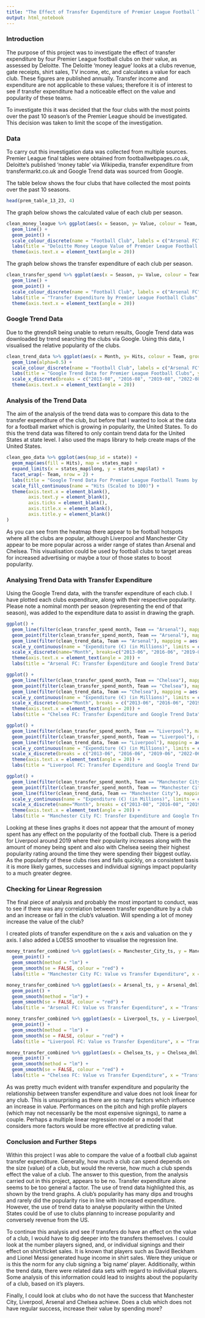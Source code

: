 ```yaml
---
title: "The Effect of Transfer Expenditure of Premier League Football Team Valuation"
output: html_notebook
---
```


### Introduction
The purpose of this project was to investigate the effect of transfer expenditure by four Premier League football clubs on their value, as assessed by Deloitte. The Deloitte 'money league' looks at a clubs revenue, gate receipts, shirt sales, TV income, etc, and calculates a value for each club. These figures are published annually. Transfer income and expenditure are not applicable to these values; therefore it is of interest to see if transfer expenditure had a noticeable effect on the value and popularity of these teams.

To investigate this it was decided that the four clubs with the most points over the past 10 season's of the Premier League should be investigated. This decision was taken to limit the scope of the investigation.

### Data
To carry out this investigation data was collected from multiple sources. Premier League final tables were obtained from footballwebpages.co.uk, Deloitte's published 'money table' via Wikipedia, transfer expenditure from transfermarkt.co.uk and Google Trend data was sourced from Google.

The table below shows the four clubs that have collected the most points over the past 10 seasons.
```r
head(prem_table_13_23, 4)
```

The graph below shows the calculated value of each club per season.
```r
clean_money_league %>% ggplot(aes(x = Season, y= Value, colour = Team, group = Team)) + 
  geom_line() +
  geom_point() +
  scale_colour_discrete(name = "Football Club", labels = c("Arsenal FC", "Chelsea FC", "Liverpool FC", "Manchester City FC")) +
  labs(title = "Deloitte Money League Value of Premier League Football Clubs", y = "Value (€) (in Millions)") +
  theme(axis.text.x = element_text(angle = 20))
```

The graph below shows the transfer expenditure of each club per season.
```r
clean_transfer_spend %>% ggplot(aes(x = Season, y= Value, colour = Team, group = Team)) + 
  geom_line() +
  geom_point() +
  scale_colour_discrete(name = "Football Club", labels = c("Arsenal FC", "Chelsea FC", "Liverpool FC", "Manchester City FC")) +
  labs(title = "Transfer Expenditure by Premier League Football Clubs", y = "Value (€) (in Millions)") +
  theme(axis.text.x = element_text(angle = 20))
```

### Google Trend Data
Due to the gtrendsR being unable to return results, Google Trend data was downloaded by trend searching the clubs via Google. Using this data, I visualised the relative popularity of the clubs.
```r
clean_trend_data %>% ggplot(aes(x = Month, y= Hits, colour = Team, group = Team)) + 
  geom_line(alpha=0.5) +
  scale_colour_discrete(name = "Football Club", labels = c("Arsenal FC", "Chelsea FC", "Liverpool FC", "Manchester City FC")) +
  labs(title = "Google Trend Data for Premier League Football Clubs", y = "Hits (Normalised to be between 0 and 100)") +
  scale_x_discrete(breaks = c("2013-08", "2016-08", "2019-08", "2022-08")) +
  theme(axis.text.x = element_text(angle = 20))
```

### Analysis of the Trend Data
The aim of the analysis of the trend data was to compare this data to the transfer expenditure of the club, but before that I wanted to look at the data for a football market which is growing in popularity, the United States. To do this the trend data was filtered to only contain trend data for the United States at state level. I also used the maps library to help create maps of the United States. 
```r
clean_geo_data %>% ggplot(aes(map_id = state)) +
  geom_map(aes(fill = Hits), map = states_map) +
  expand_limits(x = states_map$long, y = states_map$lat) +
  facet_wrap(~ Team, nrow = 2) +
  labs(title = "Google Trend Data For Premier League Football Teams by State") + 
  scale_fill_continuous(name = "Hits (Scaled to 100)") +
  theme(axis.text.x = element_blank(),
        axis.text.y = element_blank(),
        axis.ticks = element_blank(),
        axis.title.x = element_blank(),
        axis.title.y = element_blank()
)
```

As you can see from the heatmap there appear to be football hotspots where all the clubs are popular, although Liverpool and Manchester City appear to be more popular across a wider range of states than Arsenal and Chelsea. This visualisation could be used by football clubs to target areas for increased advertising or maybe a tour of those states to boost popularity.

### Analysing Trend Data with Transfer Expenditure
Using the Google Trend data, with the transfer expenditure of each club. I have plotted each clubs expenditure, along with their respective popularity. Please note a nominal month per season (representing the end of that season), was added to the expenditure data to assist in drawing the graph.
```r
ggplot() +
  geom_line(filter(clean_transfer_spend_month, Team == "Arsenal"), mapping = aes(x = month, y = Value, colour = "Expenditure", group = Team)) +
  geom_point(filter(clean_transfer_spend_month, Team == "Arsenal"), mapping = aes(x = month, y = Value, colour = "Expenditure", group = Team)) +
  geom_line(filter(clean_trend_data, Team == "Arsenal"), mapping = aes(x = Month, y = Hits*4, colour = "Trends Hits", group = Team)) +
  scale_y_continuous(name = "Expenditure (€) (in Millions)", limits = c(0, 200), sec.axis = sec_axis(~./4, name="Google Trends Hits")) +
  scale_x_discrete(name="Month", breaks=c("2013-06", "2016-06", "2019-06", "2022-06")) +
  theme(axis.text.x = element_text(angle = 20)) +
  labs(title = "Arsenal FC: Transfer Expenditure and Google Trend Data")
```

```r
ggplot() +
  geom_line(filter(clean_transfer_spend_month, Team == "Chelsea"), mapping = aes(x = month, y= Value, colour = "Expenditure", group = Team)) +
  geom_point(filter(clean_transfer_spend_month, Team == "Chelsea"), mapping = aes(x = month, y = Value, colour = "Expenditure", group = Team)) +
  geom_line(filter(clean_trend_data, Team == "Chelsea"), mapping = aes(x = Month, y = Hits*12.5, colour = "Trends Hits", group = Team)) +
  scale_y_continuous(name = "Expenditure (€) (in Millions)", limits = c(0, 650), sec.axis = sec_axis(~./12.5, name="Google Trends Hits")) +
  scale_x_discrete(name="Month", breaks = c("2013-06", "2016-06", "2019-06", "2022-06")) +
  theme(axis.text.x = element_text(angle = 20)) +
  labs(title = "Chelsea FC: Transfer Expenditure and Google Trend Data")
```

```r
ggplot() +
  geom_line(filter(clean_transfer_spend_month, Team == "Liverpool"), mapping = aes(x = month, y= Value, colour = "Expenditure", group = Team)) +
  geom_point(filter(clean_transfer_spend_month, Team == "Liverpool"), mapping = aes(x = month, y = Value, colour = "Expenditure", group = Team)) +
  geom_line(filter(clean_trend_data, Team == "Liverpool"), mapping = aes(x = Month, y = Hits*2, colour = "Trends Hits", group = Team)) +
  scale_y_continuous(name = "Expenditure (€) (in Millions)", limits = c(0, 200), sec.axis = sec_axis(~./2, name="Google Trends Hits")) +
  scale_x_discrete(breaks = c("2013-06", "2016-06", "2019-06", "2022-06")) +
  theme(axis.text.x = element_text(angle = 20)) +
  labs(title = "Liverpool FC: Transfer Expenditure and Google Trend Data")
```

```r
ggplot() +
  geom_line(filter(clean_transfer_spend_month, Team == "Manchester City"), mapping = aes(x = month, y= Value, colour = "Expenditure", group = Team)) +
  geom_point(filter(clean_transfer_spend_month, Team == "Manchester City"), mapping = aes(x = month, y = Value, colour = "Expenditure", group = Team)) +
  geom_line(filter(clean_trend_data, Team == "Manchester City"), mapping = aes(x = Month, y = Hits*4, colour = "Trends Hits", group = Team)) +
  scale_y_continuous(name = "Expenditure (€) (in Millions)", limits = c(0, 400), sec.axis = sec_axis(~./4, name="Google Trends Hits")) +
  scale_x_discrete(name="Month", breaks = c("2013-08", "2016-08", "2019-08", "2022-08")) +
  theme(axis.text.x = element_text(angle = 20)) +
  labs(title = "Manchester City FC: Transfer Expenditure and Google Trend Data")
```

Looking at these lines graphs it does not appear that the amount of money spent has any effect on the popularity of the football club. There is a period for Liverpool around 2019 where their popularity increases along with the amount of money being spent and also with Chelsea seeing their highest popularity rating around the time they were spending their biggest outlay. As the popularity of these clubs rises and falls quickly, on a consistent basis it is more likely games, successes and individual signings impact popularity to a much greater degree.

### Checking for Linear Regression
The final piece of analysis and probably the most important to conduct, was to see if there was any correlation between transfer expenditure by a club and an increase or fall in the club's valuation. Will spending a lot of money increase the value of the club?

I created plots of transfer expenditure on the x axis and valuation on the y axis. I also added a LOESS smoother to visualise the regression line.
```r
money_transfer_combined %>% ggplot(aes(x = Manchester_City_ts, y = Manchester_City_dml)) +
  geom_point() +
  geom_smooth(method = "lm") +
  geom_smooth(se = FALSE, colour = "red") + 
  labs(title = "Manchester City FC: Value vs Transfer Expenditure", x = "Transfer Expenditure (€) (in Millions)", y = "Value (€) (in Millions)")
```

```r
money_transfer_combined %>% ggplot(aes(x = Arsenal_ts, y = Arsenal_dml)) +
  geom_point() +
  geom_smooth(method = "lm") +
  geom_smooth(se = FALSE, colour = "red") + 
  labs(title = "Arsenal FC: Value vs Transfer Expenditure", x = "Transfer Expenditure (€) (in Millions)", y = "Value (€) (in Millions)")
```

```r
money_transfer_combined %>% ggplot(aes(x = Liverpool_ts, y = Liverpool_dml)) +
  geom_point() +
  geom_smooth(method = "lm") +
  geom_smooth(se = FALSE, colour = "red") + 
  labs(title = "Liverpool FC: Value vs Transfer Expenditure", x = "Transfer Expenditure (€) (in Millions)", y = "Value (€) (in Millions)")
```

```r
money_transfer_combined %>% ggplot(aes(x = Chelsea_ts, y = Chelsea_dml)) +
  geom_point() +
  geom_smooth(method = "lm") +
  geom_smooth(se = FALSE, colour = "red") + 
  labs(title = "Chelsea FC: Value vs Transfer Expenditure", x = "Transfer Expenditure (€) (in Millions)", y = "Value (€) (in Millions)")
```

As was pretty much evident with transfer expenditure and popularity the relationship between transfer expenditure and value does not look linear for any club. This is unsurprising as there are so many factors which influence an increase in value. Performances on the pitch and high profile players (which may not necessarily be the most expensive signings), to name a couple. Perhaps a multiple linear regression model or a model that considers more factors would be more effective at predicting value.

### Conclusion and Further Steps
Within this project I was able to compare the value of a football club against transfer expenditure. Generally, how much a club can spend depends on the size (value) of a club, but would the reverse, how much a club spends effect the value of a club. The answer to this question, from the analysis carried out in this project, appears to be no. Transfer expenditure alone seems to be too general a factor. The use of trend data highlighted this, as shown by the trend graphs. A club's popularity has many dips and troughs and rarely did the popularity rise in line with increased expenditure. However, the use of trend data to analyse popularity within the United States could be of use to clubs planning to increase popularity and conversely revenue from the US.

To continue this analysis and see if transfers do have an effect on the value of a club, I would have to dig deeper into the transfers themselves. I could look at the number players signed, and, or individual signings and their effect on shirt/ticket sales. It is known that players such as David Beckham and Lionel Messi generated huge income in shirt sales. Were they unique or is this the norm for any club signing a 'big name' player. Additionally, within the trend data, there were related data sets with regard to individual players. Some analysis of this information could lead to insights about the popularity of a club, based on it's players.

Finally, I could look at clubs who do not have the success that Manchester City, Liverpool, Arsenal and Chelsea achieve. Does a club which does not have regular success, increase their value by spending more?